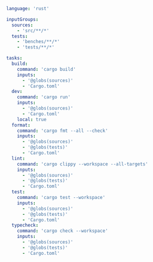 ```yaml title="<project>/moon.yml"
language: 'rust'

inputGroups:
  sources:
    - 'src/**/*'
  tests:
    - 'benches/**/*'
    - 'tests/**/*'

tasks:
  build:
    command: 'cargo build'
    inputs:
      - '@globs(sources)'
      - 'Cargo.toml'
  dev:
    command: 'cargo run'
    inputs:
      - '@globs(sources)'
      - 'Cargo.toml'
    local: true
  format:
    command: 'cargo fmt --all --check'
    inputs:
      - '@globs(sources)'
      - '@globs(tests)'
      - 'Cargo.toml'
  lint:
    command: 'cargo clippy --workspace --all-targets'
    inputs:
      - '@globs(sources)'
      - '@globs(tests)'
      - 'Cargo.toml'
  test:
    command: 'cargo test --workspace'
    inputs:
      - '@globs(sources)'
      - '@globs(tests)'
      - 'Cargo.toml'
  typecheck:
    command: 'cargo check --workspace'
    inputs:
      - '@globs(sources)'
      - '@globs(tests)'
      - 'Cargo.toml'
```
